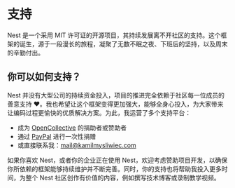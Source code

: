 # 支持

Nest 是一个采用 MIT 许可证的开源项目，其持续发展离不开社区的支持。这个框架的诞生，源于一段漫长的旅程，凝聚了无数不眠之夜、下班后的坚持，以及周末的辛勤付出。

## 你可以如何支持？

Nest 并没有大型公司的持续资金投入，项目的推进完全依赖于社区每一位成员的善意支持 ❤️。我也希望让这个框架变得更加强大，能够全身心投入，为大家带来让编码过程更愉快的优质解决方案。为此，我运营了多个支持平台：

- 成为 [OpenCollective](https://opencollective.com/nest) 的捐助者或赞助者
- 通过 [PayPal](https://paypal.me/kamilmysliwiec) 进行一次性捐赠
- 或直接联系我：[mail@kamilmysliwiec.com](mailto:mail@kamilmysliwiec.com)

如果你喜欢 Nest，或者你的企业正在使用 Nest，欢迎考虑赞助项目开发，以确保你所依赖的框架能够持续维护并不断完善。同时，你的支持也将帮助我投入更多时间，为整个 Nest 社区创作有价值的内容，例如撰写技术博客或录制教学视频。
